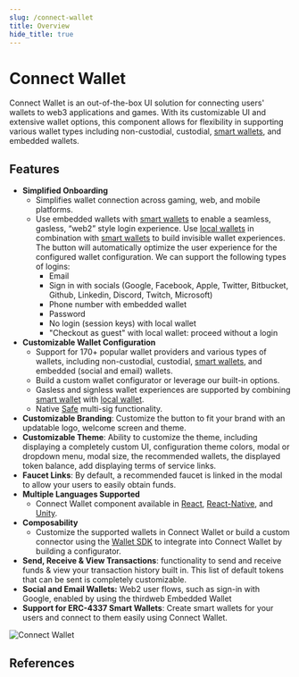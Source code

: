 ```yaml
---
slug: /connect-wallet
title: Overview
hide_title: true
---
```



# Connect Wallet

Connect Wallet is an out-of-the-box UI solution for connecting users' wallets to web3 applications and games. With its customizable UI and extensive wallet options, this component allows for flexibility in supporting various wallet types including non-custodial, custodial, [smart wallets](/smart-wallet), and embedded wallets.

## Features

- **Simplified Onboarding**
  - Simplifies wallet connection across gaming, web, and mobile platforms.
  - Use embedded wallets with [smart wallets](/smart-wallet) to enable a seamless, gasless, “web2” style login experience. Use [local wallets](/wallet/local-wallet) in combination with [smart wallets](/smart-wallet) to build invisible wallet experiences. The button will automatically optimize the user experience for the configured wallet configuration. We can support the following types of logins:
    - Email
    - Sign in with socials (Google, Facebook, Apple, Twitter, Bitbucket, Github, Linkedin, Discord, Twitch, Microsoft)
    - Phone number with embedded wallet
    - Password
    - No login (session keys) with local wallet
    - "Checkout as guest" with local wallet: proceed without a login
- **Customizable Wallet Configuration**
  - Support for 170+ popular wallet providers and various types of wallets, including non-custodial, custodial, [smart wallets](/smart-wallet), and embedded (social and email) wallets.
  - Build a custom wallet configurator or leverage our built-in options.
  - Gasless and signless wallet experiences are supported by combining [smart wallet](/smart-wallet) with [local wallet](/wallet/local-wallet).
  - Native [Safe](/wallet/safe) multi-sig functionality.
- **Customizable Branding**: Customize the button to fit your brand with an updatable logo, welcome screen and theme.
- **Customizable Theme**: Ability to customize the theme, including displaying a completely custom UI, configuration theme colors, modal or dropdown menu, modal size, the recommended wallets, the displayed token balance, add displaying terms of service links.
- **Faucet Links**: By default, a recommended faucet is linked in the modal to allow your users to easily obtain funds.
- **Multiple Languages Supported**
  - Connect Wallet component available in [React](/react/react.connectwallet), [React-Native](/react-native/connectwallet), and [Unity](/unity/connectwallet).
- **Composability**
  - Customize the supported wallets in Connect Wallet or build a custom connector using the [Wallet SDK](/wallet/build-a-wallet) to integrate into Connect Wallet by building a configurator.
- **Send, Receive & View Transactions**: functionality to send and receive funds & view your transaction history built in. This list of default tokens that can be sent is completely customizable.
- **Social and Email Wallets:** Web2 user flows, such as sign-in with Google, enabled by using the thirdweb Embedded Wallet
- **Support for ERC-4337 Smart Wallets**: Create smart wallets for your users and connect to them easily using Connect Wallet.

![Connect Wallet](./assets/narrow-wide.png)

## References

<div className="row" style={{ marginBottom: 12, padding: 8, paddingTop: 0 }}>
  <div className="col col--4" style={{ padding: 8 }}>
    <QuickstartCard
      name="React"
      link="/react/react.connectwallet"
      image="/assets/languages/react.png"
      description="Using Connect Wallet in React apps."
    />
  </div>
  <div className="col col--4" style={{ padding: 8 }}>
    <QuickstartCard
      name="React-Native"
      link="/react-native/react-native.connectwallet"
      image="/assets/languages/react-native.png"
      description="Using Connect Wallet in mobile apps"
    />
  </div>
  <div className="col col--4" style={{ padding: 8 }}>
    <QuickstartCard
      name="Unity"
      link="/unity/connectwallet"
      image="/assets/languages/unity.webp"
      description="Using Connect Wallet in Unity Games."
    />
  </div>
</div>
